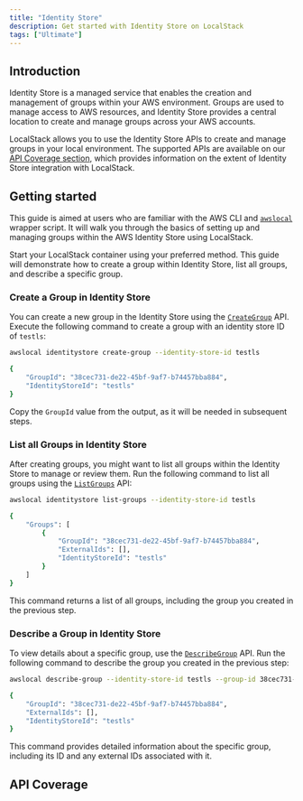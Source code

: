 ```yaml
---
title: "Identity Store"
description: Get started with Identity Store on LocalStack
tags: ["Ultimate"]
---
```



## Introduction

Identity Store is a managed service that enables the creation and management of groups within your AWS environment.
Groups are used to manage access to AWS resources, and Identity Store provides a central location to create and manage groups across your AWS accounts.

LocalStack allows you to use the Identity Store APIs to create and manage groups in your local environment.
The supported APIs are available on our [API Coverage section](#api-coverage), which provides information on the extent of Identity Store integration with LocalStack.

## Getting started

This guide is aimed at users who are familiar with the AWS CLI and [`awslocal`](https://github.com/localstack/awscli-local) wrapper script.
It will walk you through the basics of setting up and managing groups within the AWS Identity Store using LocalStack.

Start your LocalStack container using your preferred method.
This guide will demonstrate how to create a group within Identity Store, list all groups, and describe a specific group.

### Create a Group in Identity Store

You can create a new group in the Identity Store using the [`CreateGroup`](https://docs.aws.amazon.com/singlesignon/latest/IdentityStoreAPIReference/API_CreateGroup.html) API.
Execute the following command to create a group with an identity store ID of `testls`:

```bash
awslocal identitystore create-group --identity-store-id testls
```

```bash title="Output"
{
    "GroupId": "38cec731-de22-45bf-9af7-b74457bba884",
    "IdentityStoreId": "testls"
}
```

Copy the `GroupId` value from the output, as it will be needed in subsequent steps.

### List all Groups in Identity Store

After creating groups, you might want to list all groups within the Identity Store to manage or review them.
Run the following command to list all groups using the [`ListGroups`](https://docs.aws.amazon.com/singlesignon/latest/IdentityStoreAPIReference/API_ListGroups.html) API:

```bash
awslocal identitystore list-groups --identity-store-id testls
```

```bash title="Output"
{
    "Groups": [
        {
            "GroupId": "38cec731-de22-45bf-9af7-b74457bba884",
            "ExternalIds": [],
            "IdentityStoreId": "testls"
        }
    ]
}
```

This command returns a list of all groups, including the group you created in the previous step.

### Describe a Group in Identity Store

To view details about a specific group, use the [`DescribeGroup`](https://docs.aws.amazon.com/singlesignon/latest/IdentityStoreAPIReference/API_DescribeGroup.html) API.
Run the following command to describe the group you created in the previous step:

```bash
awslocal describe-group --identity-store-id testls --group-id 38cec731-de22-45bf-9af7-b74457bba884
```

```bash title="Output"
{
    "GroupId": "38cec731-de22-45bf-9af7-b74457bba884",
    "ExternalIds": [],
    "IdentityStoreId": "testls"
}
```

This command provides detailed information about the specific group, including its ID and any external IDs associated with it.

## API Coverage

<FeatureCoverage service="identitystore" client:load />
